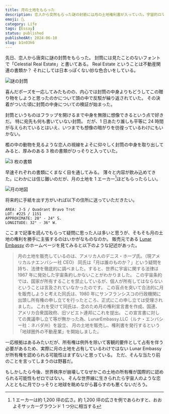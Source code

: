 ```yaml
---
title: 月の土地をもらった
description: 恋人から突然もらった謎の封筋には月の土地権利書が入っていた。宇宙的ロマンあふれる贈り物の体験記。
emoji: 🌜
category: Life
tags: [Essay]
status: published
publishedAt: 2024-06-10
slug: b1n03k6
---
```


先日、恋人から唐突に謎の封筒をもらった。
封筒には見たことのないフォントで「Celestial Real Estate」と書いてある。
Real Estate ということは不動産関連の書類か？
それにしては日本っぽくない妙な色合いをしている。

![謎の封筒](./01.jpg)

喜んだポーズを一応してみたものの、内心では封筒の中身よりもどうしてこの贈り物をしようと思ったのかについて頭の中で反駁が繰り返されていた。
その決着がついた頃に封筒の中身についての検証が始まった。

封筒というものはフラップを開けるまで中身を無限に想像できるという点で好きだ。
特に宛先も何も書いていない封筒。
だが、1 日あたり誰しも平等に 24 時間が与えられているとはいえ、いつまでも想像の暗がりを彷徨っているわけにもいかない。

檻の中の動物を見るような恋人の視線をよそに仰々しく封筒の中身を取り出してみると、厚みのある 3 枚の書類がひっそりと入っていた。

![3 枚の書類](./02.jpg "月の土地権利書 / 月の地図 / 月の憲法")

早速それぞれの書類にくまなく目を通してみる。
薄々と内容が飲み込めてきた。にわかには信じ難いのだが、月の土地を 1 エーカー[^1]ほどもらったらしい。

[^1]: 1 エーカーは約 1,200 坪の広さ。約 1,200 坪の広さを例であらわすと、おおよそサッカーグラウンド 1 つ分に相当する

![月の地図](./03.jpg "左下の点が私の土地")

将来的に手紙を出す方がいれば以下の住所に送っていただきたい。

```text
AREA: J-5 / Quadrant Bravo Trot
LOT: #225 / 1151
APPROXIMATE: 20° - 24° S.
LONGITUDE: 32° - 36° W.
```

ここまで記事を読んでもらって疑問に思った人は多いと思うが、そもそも月の土地の権利を勝手に主張するのはいかがなものなのか。
販売元である [Lunar Embassy](https://www.lunarembassy.jp) のホームページを見てみると以下のような記述があった。

> 月の土地を販売しているのは、アメリカ人のデニス・ホープ氏。（現アメリカルナエンバシー社 CEO）
> 同氏は「月は誰のものか？」という疑問を持ち、法律を徹底的に調べました。すると、世界に宇宙に関する法律は 1967 年に発効した宇宙条約しかないことがわかりました。
> この宇宙条約では、国家が所有することを禁止しているが、個人が所有してはならないということは言及されていなかったのです。
> この盲点を突いて合法的に月を販売しようと考えた同氏は、1980 年にサンフランシスコの行政機関に出頭し所有権の申し立てを行ったところ、正式にこの申し立ては受理されました。
> これを受けて同氏は、念のため月の権利宣言書を作成、国連、アメリカ合衆国政府、旧ソビエト連邦にこれを提出。
> この宣言書に対しての異議申し立て等が無かった為、LunarEmbassy.LLC（ルナ・エンバシー社：ネバダ州）を設立、
> 月の土地を販売し、権利書を発行するという「地球圏外の不動産業」を開始しました。

一応根拠はあるみたいだが、所有権は例外を除いて客観的要件として占有を伴う必要があるため、実際に月の土地を占有しているわけではない Lunar Embassy が所有権を認められる可能性はまずないと思っている。
ただ、そんな当たり前のことを言ってしまうのは野暮だ。

もしかしたら今後、世界秩序が崩壊してなぜかこの土地の所有権が国際的に認められる可能性もゼロではない。
そんな世界線に生きられたら宇宙人のような恋人とともに月でひっそりと地球を眺めながら暮らすのも悪くないだろう。
